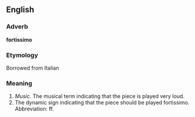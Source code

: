 ==English==

===Adverb===
'''fortissimo'''

===Etymology===
Borrowed from Italian

===Meaning===

#''Music.'' The musical term indicating that the piece is played very loud.
#The dynamic sign indicating that the piece should be played fortissimo.  Abbreviation: ff.